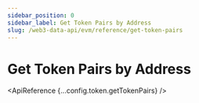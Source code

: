```yaml
---
sidebar_position: 0
sidebar_label: Get Token Pairs by Address
slug: /web3-data-api/evm/reference/get-token-pairs
---
```



# Get Token Pairs by Address


<SolanaApiBanner
  customTitle="Looking token pairs by address on Solana?"
  customText="Access token pairs data on Solana using our API."
  customButtonText="Explore Solana API"
  customButtonLink="/web3-data-api/solana/reference/get-token-pairs-by-address"
/>

<ApiReference {...config.token.getTokenPairs} />
